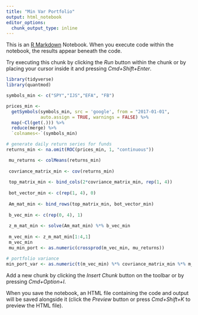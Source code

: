 ```yaml
---
title: "Min Var Portfolio"
output: html_notebook
editor_options: 
  chunk_output_type: inline
---
```


This is an [R Markdown](http://rmarkdown.rstudio.com) Notebook. When you execute code within the notebook, the results appear beneath the code. 

Try executing this chunk by clicking the *Run* button within the chunk or by placing your cursor inside it and pressing *Cmd+Shift+Enter*. 

```r
library(tidyverse)
library(quantmod)
```

```r
symbols_min <- c("SPY","IJS","EFA", "FB")

prices_min <- 
  getSymbols(symbols_min, src = 'google', from = "2017-01-01", 
             auto.assign = TRUE, warnings = FALSE) %>% 
  map(~Cl(get(.))) %>% 
  reduce(merge) %>%
  `colnames<-`(symbols_min)

# generate daily return series for funds
returns_min <- na.omit(ROC(prices_min, 1, "continuous"))

 mu_returns <- colMeans(returns_min)
 
 covriance_matrix_min <- cov(returns_min)
 
 top_matrix_min <- bind_cols(2*covriance_matrix_min, rep(1, 4))
 
 bot_vector_min <- c(rep(1, 4), 0)
 
 Am_mat_min <- bind_rows(top_matrix_min, bot_vector_min)
 
 b_vec_min <- c(rep(0, 4), 1)
 
 z_m_mat_min <- solve(Am_mat_min) %*% b_vec_min
 
 m_vec_min <- z_m_mat_min[1:4,1]
 m_vec_min
 mu_min_port <- as.numeric(crossprod(m_vec_min, mu_returns))

# portfolio variance
min_port_var <- as.numeric(t(m_vec_min) %*% covriance_matrix_min %*% m_vec_min)

```

Add a new chunk by clicking the *Insert Chunk* button on the toolbar or by pressing *Cmd+Option+I*.

When you save the notebook, an HTML file containing the code and output will be saved alongside it (click the *Preview* button or press *Cmd+Shift+K* to preview the HTML file).
